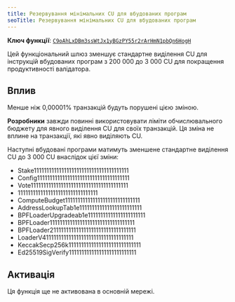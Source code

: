 ```yaml
---
title: Резервування мінімальних CU для вбудованих програм
seoTitle: Резервування мінімальних CU для вбудованих програм
---
```


**Ключ функції**:
[`C9oAhLxDBm3ssWtJx1yBGzPY55r2rArHmN1pbQn6HogH`](https://explorer.solana.com/address/C9oAhLxDBm3ssWtJx1yBGzPY55r2rArHmN1pbQn6HogH)

Цей функціональний шлюз зменшує стандартне виділення CU для інструкцій
вбудованих програм з 200 000 до 3 000 CU для покращення продуктивності
валідатора.

## Вплив

Менше ніж 0,00001% транзакцій будуть порушені цією зміною.

**Розробники** завжди повинні використовувати ліміти обчислювального бюджету для
явного виділення CU для своїх транзакцій. Ця зміна не вплине на транзакції, які
явно виділяють CU.

Наступні вбудовані програми матимуть зменшене стандартне виділення CU до 3 000
CU внаслідок цієї зміни:

- Stake11111111111111111111111111111111111111
- Config1111111111111111111111111111111111111
- Vote111111111111111111111111111111111111111
- 11111111111111111111111111111111
- ComputeBudget111111111111111111111111111111
- AddressLookupTab1e1111111111111111111111111
- BPFLoaderUpgradeab1e11111111111111111111111
- BPFLoader1111111111111111111111111111111111
- BPFLoader2111111111111111111111111111111111
- LoaderV411111111111111111111111111111111111
- KeccakSecp256k11111111111111111111111111111
- Ed25519SigVerify111111111111111111111111111

## Активація

Ця функція ще не активована в основній мережі.
